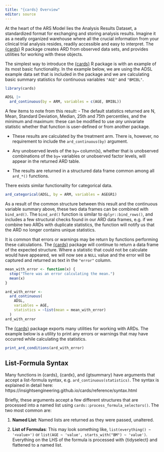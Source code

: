 ```yaml
---
title: "{cards} Overview"
editor: source
---
```


At the heart of the ARS Model lies the Analysis Results Dataset, a standardized format for exchanging and storing analysis results.
Imagine it as a neatly organized warehouse where all the crucial information from your clinical trial analysis resides, readily accessible and easy to interpret.
The [{cards}](https://insightsengineering.github.io/cards/) R package creates ARD from observed data sets, and provides utilities for working with these objects.

The simplest way to introduce the [{cards}](https://insightsengineering.github.io/cards/) R package is with an example of its most basic functionality.
In the example below, we are using the ADSL example data set that is included in the package and we are calculating basic summary statistics for continuous variables `"AGE"` and `"BMIBL"`.

```r
library(cards)

ADSL |> 
  ard_continuous(by = ARM, variables = c(AGE, BMIBL))
```

A few items to note from this result: - The default statistics returned are N, Mean, Standard Deviation, Median, 25th and 75th percentiles, and the minimum and maximum: these can be modified to use *any* univariate statistic whether that function is user-defined or from another package.

- These results are calculated by the treatment arm. There is, however, no requirement to include the `ard_continuous(by)` argument.

- Any unobserved levels of the `by=` column(s), whether that is unobserved combinations of the `by=` variables or unobserved factor levels, will appear in the returned ARD table.

- The results are returned in a structured data frame common among all `ard_*()` functions.

There exists similar functionality for categorical data.

```r
ard_categorical(ADSL, by = ARM, variables = AGEGR1)
```

As a result of the common structure between this result and the continuous variable summary above, these two data frames can be combined with `bind_ard()`.
The `bind_ard()` function is similar to `dplyr::bind_rows()`, and includes a few structural checks found in our ARD data frames, e.g. if we combine two ARDs with duplicate statistics, the function will notify us that the ARD no longer contains unique statistics.

It is common that errors or warnings may be return by functions performing these calculations.
The [{cards}](https://insightsengineering.github.io/cards/) package will continue to return a data frame of the expected structure.
Where a statistic that could not be calculate would have appeared, we will now see a `NULL` value and the error will be captured and returned as text in the `"error"` column.

```r
mean_with_error <- function(x) {
  stop("There was an error calculating the mean.")
  mean(x)
}

ard_with_error <-
  ard_continuous(
    ADSL, 
    variables = AGE, 
    statistics = ~list(mean = mean_with_error)
  )
ard_with_error
```

The [{cards}](https://insightsengineering.github.io/cards/) package exports many utilities for working with ARDs.
The example below is a utility to print any errors or warnings that may have occurred while calculating the statistics.

```r
print_ard_conditions(ard_with_error)
```

## List-Formula Syntax

Many functions in {cards}, {cardx}, and {gtsummary} have arguments that accept a list-formula syntax, e.g. `ard_continuous(statistics)`.
The syntax is explained in detail here: https://insightsengineering.github.io/cards/reference/syntax.html

Briefly, these arguments accept a few different structures that are processed into a named list using `cards::process_formula_selectors()`. 
The two most common are:

1. **Named List**: Named lists are returned as they were passed, unaltered.

1. **List of Formulas**: This may look something like, `list(everything() ~ '<value>')` or `list(AGE ~ 'value', starts_with("BM") ~ 'value')`. Everything on the LHS of the formula is processed with {tidyselect} and flattened to a named list.
